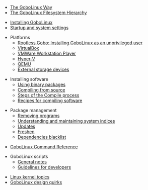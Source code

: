 * [[The GoboLinux Way]]
* [[The GoboLinux Filesystem Hierarchy]]

* [[Installing GoboLinux]]
* [[Configuring-the-boot-process| Startup and system settings]]

* Platforms
** [http://gobolinux.org/?page=rootless Rootless Gobo: Installing GoboLinux as an unprivileged user]
** [[Running under VirtualBox|VirtualBox]]
** [[Running under VMWare Workstation Player|VMWare Workstation Player]]
** [[Running under HyperV|Hyper-V]]
** [[Installing-GoboLinux-under-QEMU|QEMU]]
** [[Installing to external storage devices|External storage devices]]

* Installing software
** [[Using binary packages]]
** [[Compiling from source]]
** [https://gobolinux.org/scripts.html Steps of the Compile process]
** [[Recipe|Recipes for compiling software]]

* Package management
** [[Removing programs]]
** [[Understanding and maintaining system indices]]
** [[Updating-packages | Updates]]
** [[Freshen]]
** [[Dependencies blacklist]]

* [[GoboLinux Command Reference]]

* GoboLinux scripts
** [[General notes about the scripts|General notes]]
** [[Guidelines for script authors|Guidelines for developers]]

* [[Linux kernel topics]]
* [[GoboLinux dark corners|GoboLinux design quirks]]
